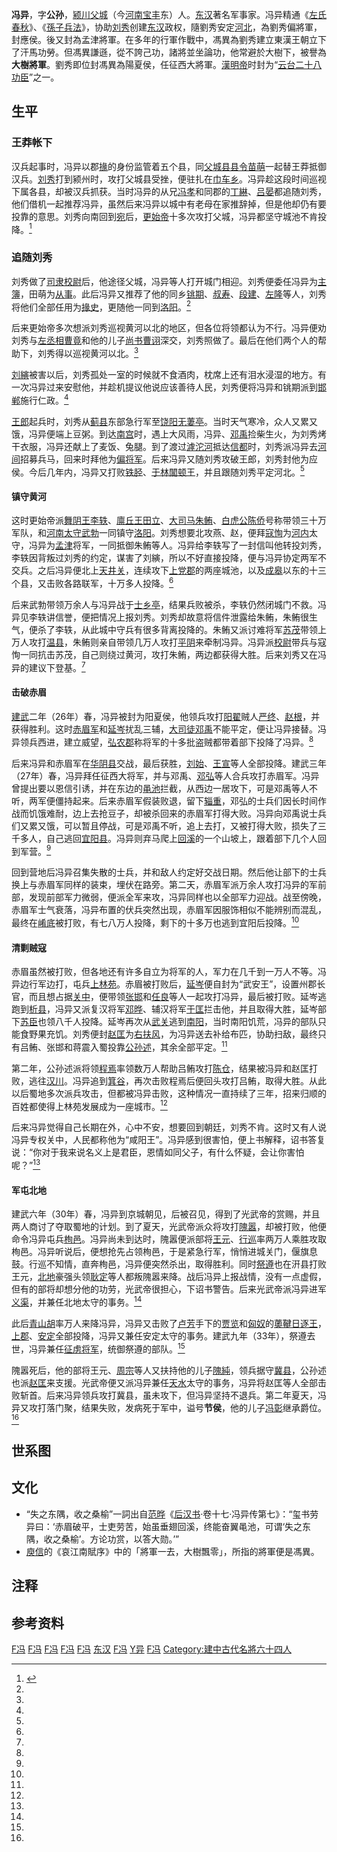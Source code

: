 
{{東亞男性歷史人物
|名稱 =冯异
|身份 =
|國家 =中国
|時代 =[[东汉|东汉]]
|主君 = [[王莽|王莽]]→[[汉光武帝|汉光武帝]]刘秀
|最高職務 =
|前任 = 
|繼任 = 
|姓 =冯
|名 =异
|字 =
|官職 = [[郡掾|郡掾]]→[[主簿|主簿]]→[[偏将军|偏将军]]→[[孟津将军|孟津将军]]→[[征西大将军|征西大将军]]（后兼[[北地太守|北地太守]]、[[安定太守|安定太守]]、[[天水太守|天水太守]]的事务，并担任[[征虏将军|征虏将军]]）
|封爵 =[[应侯_(爵位)|应侯]]→[[阳夏侯|阳夏侯]]
|封地 =[[应国|应国]]？→[[阳夏县|阳夏县]]
|籍貫 =
|出身地 =
|其他名號 =
|出生地點 =
|逝世日期 =[[建武_(东汉)|建武]]十年（34年）
|諡號 =节
|子 = [[冯彰|冯彰]]、[[冯䜣|冯䜣]]
|其他親屬 =[[堂亲#亲堂#堂兄|从兄]][[馮孝|馮孝]]、[[甥|甥]][[谷崇|谷崇]]
}}

'''冯异'''{{BD|？||34年|catIdx=F冯}}，字'''公孙'''，[[颍川|颍川]][[父城县|父城]]（今[[河南|河南]][[宝丰|宝丰]]东）人。[[东汉|东汉]]著名军事家。冯异精通《[[左氏春秋|左氏春秋]]》、《[[孫子兵法|孫子兵法]]》，协助[[刘秀|刘秀]]创建[[东汉|东汉]]政权，隨劉秀安定[[河北|河北]]，為劉秀偏將軍，封應侯。後又封為孟津將軍。在多年的行軍作戰中，馮異為劉秀建立東漢王朝立下了汗馬功勞。但馮異謙遜，從不誇己功，諸將並坐論功，他常避於大樹下，被譽為'''大樹將軍'''。劉秀即位封馮異為陽夏侯，任征西大將軍。[[漢明帝|漢明帝]]时封为“[[云台二十八功臣|云台二十八功臣]]”之一。

== 生平 ==
=== 王莽帐下 ===
汉兵起事时，冯异以郡[[掾|掾]]的身份监管着五个县，同[[父城县|父城县]][[县令|县令]][[苗萌|苗萌]]一起替王莽抵御汉兵。[[刘秀|刘秀]]打到颍州时，攻打父城县受挫，便驻扎在[[巾车乡|巾车乡]]。冯异趁这段时间巡视下属各县，却被汉兵抓获。当时冯异的从兄[[冯孝|冯孝]]和同郡的[[丁綝|丁綝]]、[[吕晏|吕晏]]都追随刘秀，他们借机一起推荐冯异，虽然后来冯异以城中有老母在家推辞掉，但是他却仍有要投靠的意思。刘秀向南回到[[宛|宛]]后，[[更始帝|更始帝]]十多次攻打父城，冯异都坚守城池不肯投降。<ref name=ref1>{{cite book|author=[[范晔_(刘宋)|范晔]]、[[司马彪|司马彪]]|title=《[[后汉书|后汉书]]·卷十七 馮岑賈列傳 第七 馮異列傳》}}</ref>

=== 追随刘秀 ===
刘秀做了[[司隶校尉|司隶校尉]]后，他途径父城，冯异等人打开城门相迎。刘秀便委任冯异为[[主簿|主簿]]，田萌为[[从事|从事]]。此后冯异又推荐了他的同乡[[铫期|铫期]]、[[叔寿|叔寿]]、[[段建|段建]]、[[左隆|左隆]]等人，刘秀将他们全部任用为[[掾史|掾史]]，更随他一同到[[洛阳|洛阳]]。<ref name=ref1 />

后来更始帝多次想派刘秀巡视黄河以北的地区，但各位将领都认为不行。冯异便劝刘秀与[[左丞相|左丞相]][[曹竟|曹竟]]和他的儿子[[尚书|尚书]][[曹诩|曹诩]]深交，刘秀照做了。最后在他们两个人的帮助下，刘秀得以巡视黄河以北。<ref name=ref1 />

[[刘縯|刘縯]]被害以后，刘秀孤处一室的时候就不食酒肉，枕席上还有泪水浸湿的地方。有一次冯异过来安慰他，并趁机提议他说应该善待人民，刘秀便将冯异和铫期派到[[邯郸|邯郸]]施行仁政。<ref name=ref1 />

[[王郎|王郎]]起兵时，刘秀从[[蓟县|蓟县]]东部急行军至[[饶阳|饶阳]][[无萋亭|无萋亭]]。当时天气寒冷，众人又累又饿，冯异便端上豆粥。到达[[南宫|南宫]]时，遇上大风雨，冯异、[[邓禹|邓禹]]捡柴生火，为刘秀烤干衣服，冯异还献上了麦饭、兔腿。到了渡过[[滹沱河|滹沱河]]抵达[[信都|信都]]时，刘秀派冯异去[[河间|河间]]招募兵马，回来时拜他为[[偏将军|偏将军]]。后来冯异又随刘秀攻破王郎，刘秀封他为应侯。今后几年内，冯异又打败[[铁胫|铁胫]]、[[于林闟顿王|于林闟顿王]]，并且跟随刘秀平定河北。<ref name=ref1 />

==== 镇守黄河 ====
这时更始帝派[[舞阴王|舞阴王]][[李轶|李轶]]、[[廪丘王|廪丘王]][[田立|田立]]、[[大司马|大司马]][[朱鲔|朱鲔]]、[[白虎公|白虎公]][[陈侨|陈侨]]号称带领三十万军队，和[[河南郡|河南]][[太守|太守]][[武勃|武勃]]一同镇守[[洛阳|洛阳]]。刘秀想要北攻燕、赵，便拜[[寇恂|寇恂]]为[[河內郡_(中國)|河内]]太守，冯异为[[孟津|孟津]]将军，一同抵御朱鲔等人。冯异给李轶写了一封信叫他转投刘秀，李轶因背叛过刘秀的约定，谋害了刘縯，所以不好直接投降，便与冯异协定两军不交兵。之后冯异便北上[[天井关|天井关]]，连续攻下[[上党郡|上党郡]]的两座城池，以及[[成皋|成皋]]以东的十三个县，又击败各路联军，十万多人投降。<ref name=ref1 />

后来武勃带领万余人与冯异战于[[士乡亭|士乡亭]]，结果兵败被杀，李轶仍然闭城门不救。冯异见李轶讲信誉，便把情况上报刘秀。刘秀却故意将信件泄露给朱鲔，朱鲔很生气，便杀了李轶，从此城中守兵有很多背离投降的。朱鲔又派讨难将军[[苏茂|苏茂]]带领上万人攻打[[温县|温县]]，朱鲔则亲自带领几万人攻打[[平阴|平阴]]来牵制冯异。冯异派[[校尉|校尉]]带兵与寇恂一同抗击苏茂，自己则绕过黄河，攻打朱鲔，两边都获得大胜。后来刘秀又在冯异的建议下登基。<ref name=ref1 />

==== 击破赤眉 ====
[[建武_(东汉)|建武]]二年（26年）春，冯异被封为阳夏侯，他领兵攻打[[阳翟|阳翟]]贼人[[严终|严终]]、[[赵根|赵根]]，并获得胜利。这时[[赤眉军|赤眉军]]和[[延岑|延岑]]扰乱三辅，[[大司徒|大司徒]][[邓禹|邓禹]]不能平定，便让冯异接替。冯异领兵西进，建立威望，[[弘农郡|弘农郡]]称将军的十多批盗贼都带着部下投降了冯异。<ref name=ref1 />

后来冯异和赤眉军在[[华阴县|华阴县]]交战，最后获胜，[[刘始|刘始]]、[[王宣_(赤眉)|王宣]]等人全部投降。建武三年（27年）春，冯异拜任征西大将军，并与邓禹、[[邓弘|邓弘]]等人合兵攻打赤眉军。冯异曾提出要以恩信引诱，并在东边的[[黾池|黾池]]拦截，从西边一居攻下，可是邓禹等人不听，两军便僵持起来。后来赤眉军假装败退，留下[[辎重|辎重]]，邓弘的士兵们因长时间作战而饥饿难耐，边上去抢豆子，却被杀回来的赤眉军打得大败。冯异向邓禹说士兵们又累又饿，可以暂且停战，可是邓禹不听，追上去打，又被打得大败，损失了三千多人，自己逃回[[宜阳县|宜阳县]]。冯异则弃马爬上[[回溪|回溪]]的一个山坡上，跟着部下几个人回到军营。<ref name=ref1 />

回到营地后冯异召集失散的士兵，并和敌人约定好交战日期。然后他让部下的士兵换上与赤眉军同样的装束，埋伏在路旁。第二天，赤眉军派万余人攻打冯异的军前部，发现前部军力微弱，便派全军来攻，冯异同样也以全部军力迎战。战至傍晚，赤眉军士气衰落，冯异布置的伏兵突然出现，赤眉军因服饰相似不能辨别而混乱，最终在[[崤底|崤底]]被打败，有七八万人投降，剩下的十多万也逃到宜阳后投降。<ref name=ref1 />

==== 清剿贼寇 ====
赤眉虽然被打败，但各地还有许多自立为将军的人{{efn|分别为占据[[蓝田县|蓝田]]的[[延岑|延岑]]、占据[[下邽县|下邽]]的[[王歆|王歆]]、占据[[新丰县_(汉朝)|新丰]]的[[芳丹|芳丹]]、占据[[霸陵|霸陵]]的[[蒋震_(东汉)|蒋震]]、占据[[长安|长安]]的[[张邯|张邯]]、占据[[长陵县_(西汉)|长陵]]的[[公孙守|公孙守]]、占据[[谷口|谷口]]的[[杨周|杨周]]、占据[[汧县|汧县]]的[[角闳|角闳]]、占据[[陈仓|陈仓]]的[[吕鲔|吕鲔]]、占据[[盩厔|盩厔]]的[[骆延|骆延]]、占据[[鄠县|鄠县]]的[[任良_(东汉)|任良]]、占据[[槐里县|槐里]]的[[汝章|汝章]]。}}，军力在几千到一万人不等。冯异边行军边打，屯兵[[上林苑|上林苑]]。赤眉被打败后，[[延岑|延岑]]便自封为“武安王”，设置州郡长官，而且想占据[[关中|关中]]，便带领[[张邯|张邯]]和[[任良_(东汉)|任良]]等人一起攻打冯异，最后被打败。延岑逃跑到[[析县|析县]]，冯异又派复汉将军[[邓晔|邓晔]]、辅汉将军[[于匡|于匡]]拦击他，并且取得大胜，延岑部下[[苏臣|苏臣]]也领八千人投降。延岑再次从[[武关|武关]]逃到[[南阳|南阳]]，当时南阳饥荒，冯异的部队只能食野果充饥。刘秀便封[[赵匡_(东汉)|赵匡]]为[[右扶风|右扶风]]，为冯异送去补给布匹，协助扫敌，最终只有吕鲔、张邯和蒋震入蜀投靠[[公孙述|公孙述]]，其余全部平定。<ref name=ref1 />

第二年，公孙述派将领[[程焉|程焉]]率领数万人帮助吕鲔攻打[[陈仓|陈仓]]，结果被冯异和赵匡打败，逃往[[汉川|汉川]]。冯异追到[[箕谷|箕谷]]，再次击败程焉后便回头攻打吕鲔，取得大胜。从此以后蜀地多次派兵攻击，但都被冯异击败，这种情况一直持续了三年，招来归顺的百姓都使得上林苑发展成为一座城市。<ref name=ref1 />

后来冯异觉得自己长期在外，心中不安，想要回到朝廷，刘秀不肯。这时又有人说冯异专权关中，人民都称他为“咸阳王”。冯异感到很害怕，便上书解释，诏书答复说：“你对于我来说名义上是君臣，恩情如同父子，有什么怀疑，会让你害怕呢？”<ref name=ref1 />

==== 军屯北地 ====
建武六年（30年）春，冯异到京城朝见，后被召见，得到了光武帝的赏赐，并且两人商讨了夺取蜀地的计划。到了夏天，光武帝派众将攻打[[隗嚣|隗嚣]]，却被打败，他便命令冯异屯兵[[栒邑|栒邑]]。冯异尚未到达时，隗嚣便派部将[[王元|王元]]、[[行巡|行巡]]率两万人乘胜攻取栒邑。冯异听说后，便想抢先占领栒邑，于是紧急行军，悄悄进城关门，偃旗息鼓。行巡不知情，直奔栒邑，冯异便突然杀出，取得胜利。同时[[祭遵|祭遵]]也在汧县打败王元，[[北地|北地]]豪强头领[[耿定|耿定]]等人都叛隗嚣来降。战后冯异上报战情，没有一点虚假，但有的部将却想分他的功劳，光武帝很担心，下诏书警告。后来光武帝派冯异进军[[义渠|义渠]]，并兼任北地太守的事务。<ref name=ref1 />

此后[[青山胡|青山胡]]率万人来降冯异，冯异又击败了[[盧芳_(東漢)|卢芳]]手下的[[贾览|贾览]]和[[匈奴|匈奴]]的[[薁鞬日逐王|薁鞬日逐王]]，[[上郡|上郡]]、[[安定郡|安定]]全部投降，冯异又兼任安定太守的事务。建武九年（33年），祭遵去世，冯异兼任[[征虏将军|征虏将军]]，统御祭遵的部队。<ref name=ref1 />

隗嚣死后，他的部将王元、[[周宗_(东汉)|周宗]]等人又扶持他的儿子[[隗純|隗純]]，领兵据守[[冀县|冀县]]，公孙述也派[[赵匡_(公孙述)|赵匡]]来支援。光武帝便又派冯异兼任[[天水|天水]]太守的事务，冯异将赵匡等人全部击败斩首。后来冯异领兵攻打冀县，虽未攻下，但冯异坚持不退兵。第二年夏天，冯异又攻打落门聚，结果失败，发病死于军中，谥号'''节侯'''，他的儿子[[冯彰|冯彰]]继承爵位。<ref name=ref1 />

==世系图==
<center>
{{chart/start}}
{{chart | | | | | Yi | | | |Yi=阳夏节侯'''冯异''' }}
{{chart | |,|-|-|-|^|-|-|-|.|}}
{{chart | Zh | | | | | | Xi |Zh=平乡侯[[冯彰|冯彰]]|Xi=析乡侯[[冯訢|冯訢]] }}
{{chart | |!| }}
{{chart | Pu |Pu=平乡侯[[冯普|冯普]] }}
{{chart | |!| }}
{{chart | Ch |Ch=平乡侯[[冯晨|冯晨]] }}
{{chart/end}}
</center>


==文化==
*“失之东隅，收之桑榆”一詞出自[[范晔|范晔]]《[[后汉书|后汉书]]·卷十七·冯异传第七》：“玺书劳异曰：‘赤眉破平，士吏劳苦，始虽垂翅回溪，终能奋翼黾池，可谓‘失之东隅，收之桑榆’。方论功赏，以答大勋。’”
*[[庾信|庾信]]的《哀江南賦序》中的「將軍一去，大樹飄零」，所指的將軍便是馮異。

== 注释 ==
{{notelist|iger=}}

== 参考资料 ==
{{reflist}}


{{云台二十八将}}

[[Category:東漢軍事人物|F冯]]
[[Category:東漢偏将军|F冯]]
[[Category:東漢孟津将军|F冯]]
[[Category:東漢征西大将军|F冯]]
[[Category:東漢征虏将军|F冯]]
[[Category:谥节|东汉]]
[[Category:寶豐人|F冯]]
[[Category:馮姓|Y异]]
[[Category:云台二十八将|F冯]]
[[Category:建中古代名將六十四人|Category:建中古代名將六十四人]]